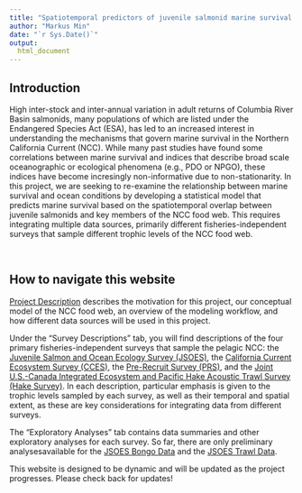 ```yaml
---
title: "Spatiotemporal predictors of juvenile salmonid marine survival in the Northern California Current"
author: "Markus Min"
date: "`r Sys.Date()`"
output:
  html_document
---
```


## Introduction

High inter-stock and inter-annual variation in adult returns of Columbia River Basin salmonids, many populations of which are listed under the Endangered Species Act (ESA), has led to an increased interest in understanding the mechanisms that govern marine survival in the Northern California Current (NCC). While many past studies have found some correlations between marine survival and indices that describe broad scale oceanographic or ecological phenomena (e.g., PDO or NPGO), these indices have become incresingly non-informative due to non-stationarity. In this project, we are seeking to re-examine the relationship between marine survival and ocean conditions by developing a statistical model that predicts marine survival based on the spatiotemporal overlap between juvenile salmonids and key members of the NCC food web. This requires integrating multiple data sources, primarily different fisheries-independent surveys that sample different trophic levels of the NCC food web.

<br>

## How to navigate this website

[Project Description](https://markusmin.github.io/JSOES-SDM/project_description.html) describes the motivation for this project, our conceptual model of the NCC food web, an overview of the modeling workflow, and how different data sources will be used in this project. 


Under the "Survey Descriptions" tab, you will find descriptions of the four primary fisheries-independent surveys that sample the pelagic NCC: the [Juvenile Salmon and Ocean Ecology Survey (JSOES)](https://markusmin.github.io/JSOES-SDM/jsoes_survey_description.html), the [California Current Ecosystem Survey (CCES)](https://markusmin.github.io/JSOES-SDM/CCES_survey_description.html), the [Pre-Recruit Survey (PRS)](https://markusmin.github.io/JSOES-SDM/PRS_survey_description.html), and the [Joint U.S.-Canada Integrated Ecosystem and Pacific Hake Acoustic Trawl Survey (Hake Survey)](https://markusmin.github.io/JSOES-SDM/hake_survey_description.html). In each description, particular emphasis is given to the trophic levels sampled by each survey, as well as their temporal and spatial extent, as these are key considerations for integrating data from different surveys.


The "Exploratory Analyses" tab contains data summaries and other exploratory analyses for each survey. So far, there are only preliminary analysesavailable for the [JSOES Bongo Data](https://markusmin.github.io/JSOES-SDM/bongo_exploratory.html) and the [JSOES Trawl Data](https://markusmin.github.io/JSOES-SDM/jsoes_trawl_exploratory.html).


This website is designed to be dynamic and will be updated as the project progresses. Please check back for updates!


